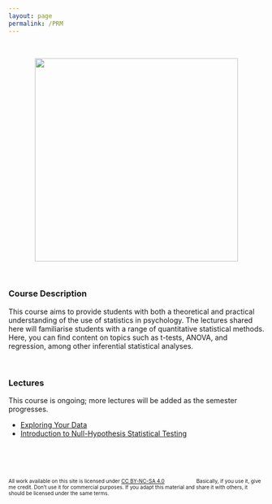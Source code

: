 ```yaml
---
layout: page
permalink: /PRM
---
```


<link href="css/style.css" rel="stylesheet"></link> 

<br>

<p align = 'center'>
<img src = 'https://mtruelovehill.github.io/images/PRMimg.png' width = '400px'>
</p>

<br>

### Course Description
This course aims to provide students with both a theoretical and practical understanding of the use of statistics in psychology. The lectures shared here will familiarise students with a range of quantitative statistical methods. Here, you can find content on topics such as t-tests, ANOVA, and regression, among other inferential statistical analyses.

<br>

### Lectures

This course is ongoing; more lectures will be added as the semester progresses.

+ <a href="https://mtruelovehill.github.io/PRM/Lectures/Week01_ExploringData_Lecture.html#1" target="_blank">Exploring Your Data </a>
+ <a href="https://mtruelovehill.github.io/PRM/Lectures/Week03_NHST_lecture.html#1" target="_blank">Introduction to Null-Hypothesis Statistical Testing </a>

<br>
<br>
<br>

 
<p style = 'font-size: 10px' xmlns:cc="http://creativecommons.org/ns#" xmlns:dct="http://purl.org/dc/terms/"><span property="dct:title">All work available on this site</span> is licensed under <a href="https://creativecommons.org/licenses/by-nc-sa/4.0/?ref=chooser-v1" target="_blank" rel="license noopener noreferrer" style="display:inline-block;">CC BY-NC-SA 4.0<img style="height:12px!important;margin-left:3px;vertical-align:text-bottom;" src="https://mirrors.creativecommons.org/presskit/icons/cc.svg?ref=chooser-v1" alt=""><img style="height:12px!important;margin-left:3px;vertical-align:text-bottom;" src="https://mirrors.creativecommons.org/presskit/icons/by.svg?ref=chooser-v1" alt=""><img style="height:12px!important;margin-left:3px;vertical-align:text-bottom;" src="https://mirrors.creativecommons.org/presskit/icons/nc.svg?ref=chooser-v1" alt=""><img style="height:12px!important;margin-left:3px;vertical-align:text-bottom;" src="https://mirrors.creativecommons.org/presskit/icons/sa.svg?ref=chooser-v1" alt=""></a> Basically, if you use it, give me credit. Don't use it for commercial purposes. If you adapt this material and share it with others, it should be licensed under the same terms. </p>